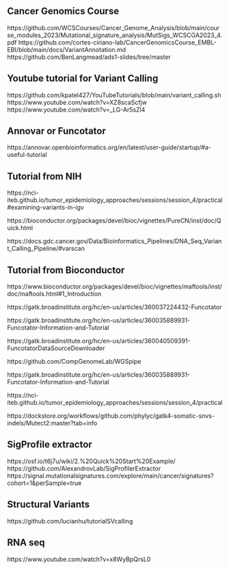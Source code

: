 ## Cancer Genomics Course

https://github.com/WCSCourses/Cancer_Genome_Analysis/blob/main/course_modules_2023/Mutational_signature_analysis/MutSigs_WCSCGA2023_4.pdf
https://github.com/cortes-ciriano-lab/CancerGenomicsCourse_EMBL-EBI/blob/main/docs/VariantAnnotation.md
https://github.com/BenLangmead/ads1-slides/tree/master

## Youtube tutorial for Variant Calling
https://github.com/kpatel427/YouTubeTutorials/blob/main/variant_calling.sh
https://www.youtube.com/watch?v=XZ8scaScfjw
https://www.youtube.com/watch?v=_LG-Ar5sZl4

## Annovar or Funcotator

https://annovar.openbioinformatics.org/en/latest/user-guide/startup/#a-useful-tutorial

## Tutorial from NIH

https://nci-iteb.github.io/tumor_epidemiology_approaches/sessions/session_4/practical#examining-variants-in-igv

https://bioconductor.org/packages/devel/bioc/vignettes/PureCN/inst/doc/Quick.html

https://docs.gdc.cancer.gov/Data/Bioinformatics_Pipelines/DNA_Seq_Variant_Calling_Pipeline/#varscan

## Tutorial from Bioconductor
https://www.bioconductor.org/packages/devel/bioc/vignettes/maftools/inst/doc/maftools.html#1_Introduction

https://gatk.broadinstitute.org/hc/en-us/articles/360037224432-Funcotator

https://gatk.broadinstitute.org/hc/en-us/articles/360035889931-Funcotator-Information-and-Tutorial

https://gatk.broadinstitute.org/hc/en-us/articles/360040509391-FuncotatorDataSourceDownloader

https://github.com/CompGenomeLab/WGSpipe

https://gatk.broadinstitute.org/hc/en-us/articles/360035889931-Funcotator-Information-and-Tutorial

https://nci-iteb.github.io/tumor_epidemiology_approaches/sessions/session_4/practical

https://dockstore.org/workflows/github.com/phylyc/gatk4-somatic-snvs-indels/Mutect2:master?tab=info

## SigProfile extractor

https://osf.io/t6j7u/wiki/2.%20Quick%20Start%20Example/ 
https://github.com/AlexandrovLab/SigProfilerExtractor
https://signal.mutationalsignatures.com/explore/main/cancer/signatures?cohort=1&perSample=true

## Structural Variants
https://github.com/lucianhu/tutorialSVcalling

## RNA seq
https://www.youtube.com/watch?v=x8WyBpQrsL0
